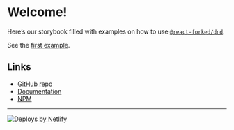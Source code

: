 
<Meta title="Welcome" />

# Welcome!

Here’s our storybook filled with examples on how to use [`@react-forked/dnd`](https://github.com/react-forked/dnd).

See the [first example](?path=/story/examples-single-vertical-list--basic).

## Links

- [GitHub repo](https://github.com/react-forked/dnd)
- [Documentation](https://github.com/react-forked/dnd#documentation-=)
- [NPM](https://www.npmjs.com/package/@react-forked/dnd)

---

<a href="https://www.netlify.com">
  <img src="https://www.netlify.com/img/global/badges/netlify-color-accent.svg" alt="Deploys by Netlify" />
</a>
